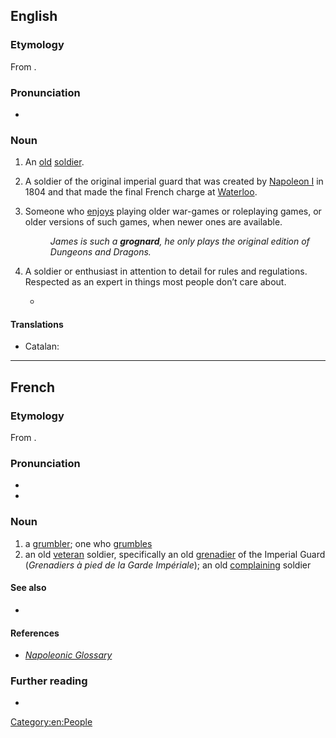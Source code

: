 ==English==

===Etymology===
From {{bor|en|fr|grognard||grumbler}}.

===Pronunciation===
* {{IPA|en|/ˈɡɹɔnjɑɹ/|/ˈɡɹoʊn.jɑɹd/|/ˈɡɹɑɡ.nɑɹd/}}

===Noun===
{{en-noun}}

# An [[old]] [[soldier]].
# {{lb|en|historical}} A soldier of the original imperial guard that was created by [[w:Napoleon I|Napoleon I]] in 1804 and that made the final French charge at [[Waterloo]].
# {{lb|en|games|slang}} Someone who [[enjoys]] playing older war-games or roleplaying games, or older versions of such games, when newer ones are available.
#: ''James is such a '''grognard''', he only plays the original edition of Dungeons and Dragons.''
# {{lb|en|Military}} A soldier or enthusiast in attention to detail for rules and regulations. Respected as an expert in things most people don’t care about.
#* {{seeCites|en}}

====Translations====
{{trans-top|old soldier}}
{{trans-mid}}
* Catalan: {{t|ca|veterà}}
{{trans-bottom}}

{{trans-top|''games, slang'': person who prefers to play older (versions of) war games or RPGs}}
{{trans-mid}}
{{trans-bottom}}

[[Category:en:People]]

----

==French==

===Etymology===
From {{m|fr|grogner||snarl, grunt, growl, grumble}} {{suffix|fr||ard}}.

===Pronunciation===
* {{fr-IPA}}
* {{audio|fr|LL-Q150 (fra)-Lepticed7-grognard.wav|Audio}}

===Noun===
{{fr-noun|m}}

# a [[grumbler]]; one who [[grumble]]s
# an old [[veteran]] soldier, specifically an old [[grenadier]] of the Imperial Guard (''Grenadiers à pied de la Garde Impériale''); an old [[complaining]] soldier

====See also====
* {{l|fr|grognon}}

====References====
* ''[http://www.napoleonguide.com/glossary.htm Napoleonic Glossary]''

===Further reading===
* {{R:TLFi}}